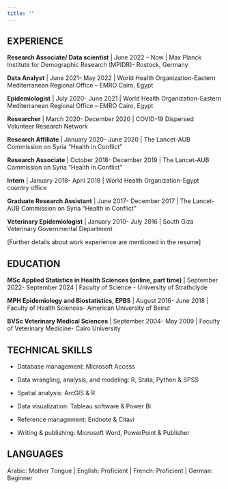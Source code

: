 ```yaml
---
title: ""
---
```


## EXPERIENCE

**Research Associate/ Data scientist** \| June 2022 -- Now \| Max Planck Institute for Demographic Research (MPIDR)- Rostock, Germany

**Data Analyst** \| June 2021- May 2022 \| World Health Organization-Eastern Mediterranean Regional Office -- EMRO Cairo, Egypt

**Epidemiologist** \| July 2020- June 2021 \| World Health Organization-Eastern Mediterranean Regional Office -- EMRO Cairo, Egypt

**Researcher** \| March 2020- December 2020 \| COVID-19 Dispersed Volunteer Research Network

**Research Affiliate** \| January 2020- June 2020 \| The Lancet-AUB Commission on Syria "Health in Conflict"

**Research Associate** \| October 2018- December 2019 \| The Lancet-AUB Commission on Syria "Health in Conflict"

**Intern** \| January 2018- April 2018 \| World Health Organization-Egypt country office

**Graduate Research Assistant** \| June 2017- December 2017 \| The Lancet-AUB Commission on Syria "Health in Conflict"

**Veterinary Epidemiologist** \| January 2010- July 2016 \| South Giza Veterinary Governmental Department

\[Further details about work experience are mentioned in the resume\]

## EDUCATION

**MSc Applied Statistics in Health Sciences (online, part time)** \| September 2022- September 2024 \| Faculty of Science - University of Strathclyde

**MPH Epidemiology and Biostatistics, EPBS** \| August 2016- June 2018 \| Faculty of Health Sciences- American University of Beirut

**BVSc Veterinary Medical Sciences** \| September 2004- May 2009 \| Faculty of Veterinary Medicine- Cairo University

## TECHNICAL SKILLS

-   Database management: Microsoft Access

-   Data wrangling, analysis, and modeling: R, Stata, Python & SPSS

-   Spatial analysis: ArcGIS & R

-   Data visualization: Tableau software & Power Bi

-   Reference management: Endnote & Citavi

-   Writing & publishing: Microsoft Word, PowerPoint & Publisher

## LANGUAGES

Arabic: Mother Tongue \| English: Proficient \| French: Proficient \| German: Beginner
